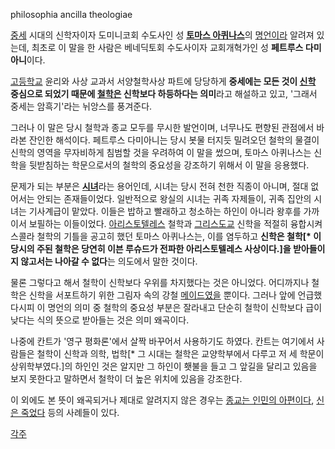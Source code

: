 philosophia ancilla theologiae

[[중세]] 시대의 신학자이자 도미니코회 수도사인 성 '''[[토마스 아퀴나스]]'''의 [[명언]]이라 알려져 있는데, 최초로 이 말을 한 사람은 베네딕토회 수도사이자 교회개혁가인 성 '''페트루스 다미아니'''이다.

[[고등학교]] 윤리와 사상 교과서 서양철학사상 파트에 당당하게 '''중세에는 모든 것이 [[신학]] 중심으로 되었기 때문에 [[철학]]은 신학보다 하등하다는 의미'''라고 해설하고 있고, '그래서 중세는 암흑기'라는 뉘앙스를 풍겨준다.

그러나 이 말은 당시 철학과 종교 모두를 무시한 발언이며, 너무나도 편향된 관점에서 바라본 잔인한 해석이다. 페트루스 다미아니는 당시 봇물 터지듯 밀려오던 철학의 물결이 신학의 영역을 무자비하게 침범할 것을 우려하여 이 말을 썼으며, 토마스 아퀴나스는 신학을 뒷받침하는 학문으로서의 철학의 중요성을 강조하기 위해서 이 말을 응용했다.

문제가 되는 부분은 '''[[시녀]]'''라는 용어인데, 시녀는 당시 전혀 천한 직종이 아니며, 절대 없어서는 안되는 존재들이었다. 일반적으로 왕실의 시녀는 귀족 자제들이, 귀족 집안의 시녀는 기사계급이 맡았다. 이들은 밥하고 빨래하고 청소하는 하인이 아니라 왕후를 가까이서 보필하는 이들이었다. [[아리스토텔레스]] 철학과 [[그리스도교]] 신학을 적절히 융합시켜 스콜라 철학의 기틀을 공고히 했던 토마스 아퀴나스는, 이를 염두하고 '''신학은 철학[* 이 당시의 주된 철학은 당연히 이븐 루슈드가 전파한 아리스토텔레스 사상이다.]을 받아들이지 않고서는 나아갈 수 없다'''는 의도에서 말한 것이다.

물론 그렇다고 해서 철학이 신학보다 우위를 차지했다는 것은 아니었다. 어디까지나 철학은 신학을 서포트하기 위한 그림자 속의 강철 [[메이드]]였을 뿐이다. 그러나 앞에 언급했다시피 이 명언의 의미 중 철학의 중요성 부분은 잘라내고 단순히 철학이 신학보다 급이 낮다는 식의 뜻으로 받아들는 것은 의미 왜곡이다.

나중에 칸트가 '영구 평화론'에서 살짝 바꾸어서 사용하기도 하였다. 칸트는 여기에서 사람들은 철학이 신학과 의학, 법학[* 그 시대는 철학은 교양학부에서 다루고 저 세 학문이 상위학부였다.]의 하인인 것은 알지만 그 하인이 횃불을 들고 그 앞길을 달리고 있음을 보지 못한다고 말하면서 철학이 더 높은 위치에 있음을 강조한다.

이 외에도 본 뜻이 왜곡되거나 제대로 알려지지 않은 경우는 [[종교는 인민의 아편이다]], [[신은 죽었다]] 등의 사례들이 있다.

[[각주]]
